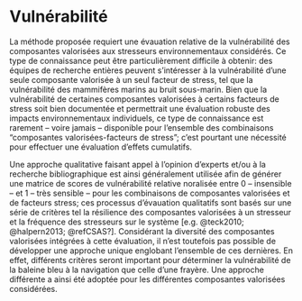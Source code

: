 # Vulnérabilité {#vulnerabilite}

La méthode proposée requiert une évauation relative de la vulnérabilité des composantes valorisées aux stresseurs environnementaux considérés. Ce type de connaissance peut être particulièrement difficile à obtenir: des équipes de recherche entières peuvent s’intéresser à la vulnérabilité d’une seule composante valorisée à un seul facteur de stress, tel que la vulnérabilité des mammifères marins au bruit sous-marin. Bien que la vulnérabilité de certaines composantes valorisées à certains facteurs de stress soit bien documentée et permettrait une évaluation robuste des impacts environnementaux individuels, ce type de connaissance est rarement – voire jamais – disponible pour l’ensemble des combinaisons “composantes valorisées-facteurs de stress”; c’est pourtant une nécessité pour effectuer une évaluation d’effets cumulatifs.

Une approche qualitative faisant appel à l’opinion d’experts et/ou à la recherche bibliographique est ainsi généralement utilisée afin de générer une matrice de scores de vulnérabilité relative noralisée entre 0 -- insensible -- et 1 -- très sensible -- pour les combinaisons de composantes valorisées et de facteurs stress; ces processus d'évauation qualitatifs sont basés sur une série de critères tel la résilience des composantes valorisées à un stresseur et la fréquence des stresseurs sur le système  [e.g. @teck2010; @halpern2013; @refCSAS?]. Considérant la diversité des composantes valorisées intégrées à cette évaluation, il n'est toutefois pas possible de développer une approche unique englobant l'ensemble de ces dernières. En effet, différents critères seront important pour déterminer la vulnérabilité de la baleine bleu à la navigation que celle d'une frayère. Une approche différente a ainsi été adoptée pour les différentes composantes valorisées considérées.
